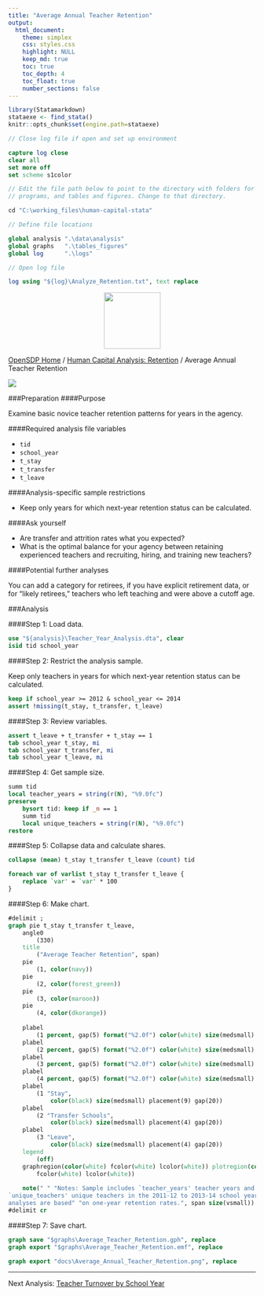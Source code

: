 ```yaml
---
title: "Average Annual Teacher Retention"
output: 
  html_document:
    theme: simplex
    css: styles.css
    highlight: NULL
    keep_md: true
    toc: true
    toc_depth: 4
    toc_float: true
    number_sections: false
---
```



```r
library(Statamarkdown)
stataexe <- find_stata()
knitr::opts_chunk$set(engine.path=stataexe)
```

```stata
// Close log file if open and set up environment

capture log close
clear all
set more off
set scheme s1color

// Edit the file path below to point to the directory with folders for data, logs,
// programs, and tables and figures. Change to that directory.

cd "C:\working_files\human-capital-stata"

// Define file locations

global analysis ".\data\analysis"
global graphs 	".\tables_figures"
global log 		".\logs"

// Open log file

log using "${log}\Analyze_Retention.txt", text replace

```

<div class="navbar navbar-default navbar-fixed-top" id="logo">
<div class="container">
<img src="OpenSDP-Banner_crimson.jpg" style="display: block; margin: 0 auto; height: 115px;">
</div>
</div>

[OpenSDP Home]() / [Human Capital Analysis: Retention](Human_Capital_Analysis_Retention.html) / Average Annual Teacher Retention

![](Average_Annual_Teacher_Retention.png)

###Preparation
####Purpose

Examine basic novice teacher retention patterns for years in the agency.

####Required analysis file variables

 - `tid`
 - `school_year`
 - `t_stay`
 - `t_transfer`
 - `t_leave`


####Analysis-specific sample restrictions

 - Keep only years for which next-year retention status can be calculated.


####Ask yourself

 - Are transfer and attrition rates what you expected?
 - What is the optimal balance for your agency between retaining experienced teachers and recruiting, hiring, and training new teachers?


####Potential further analyses

You can add a category for retirees, if you have explicit retirement data, or for "likely retirees," teachers who left teaching and were above a cutoff age.

###Analysis

####Step 1: Load data.

```stata
use "${analysis}\Teacher_Year_Analysis.dta", clear
isid tid school_year
```


####Step 2: Restrict the analysis sample.

Keep only teachers in years for which next-year retention status can be calculated.

```stata
keep if school_year >= 2012 & school_year <= 2014 
assert !missing(t_stay, t_transfer, t_leave)
```


####Step 3: Review variables.

```stata
assert t_leave + t_transfer + t_stay == 1
tab school_year t_stay, mi
tab school_year t_transfer, mi
tab school_year t_leave, mi
```


####Step 4: Get sample size.

```stata
summ tid
local teacher_years = string(r(N), "%9.0fc")
preserve
	bysort tid: keep if _n == 1
	summ tid
	local unique_teachers = string(r(N), "%9.0fc")
restore
```


####Step 5: Collapse data and calculate shares.

```stata
collapse (mean) t_stay t_transfer t_leave (count) tid

foreach var of varlist t_stay t_transfer t_leave {
	replace `var' = `var' * 100
}
```


####Step 6: Make chart.

```stata
#delimit ;
graph pie t_stay t_transfer t_leave, 
	angle0
		(330) 
	title
		("Average Teacher Retention", span) 
	pie
		(1, color(navy)) 
	pie
		(2, color(forest_green)) 
	pie
		(3, color(maroon)) 		
	pie 
		(4, color(dkorange))
	
	plabel
		(1 percent, gap(5) format("%2.0f") color(white) size(medsmall) placement(3)) 
	plabel
		(2 percent, gap(5) format("%2.0f") color(white) size(medsmall) placement(0)) 
	plabel
		(3 percent, gap(5) format("%2.0f") color(white) size(medsmall) placement(3)) 
	plabel
		(4 percent, gap(5) format("%2.0f") color(white) size(medsmall) placement(3)) 
	plabel
		(1 "Stay", 
			color(black) size(medsmall) placement(9) gap(20))  
	plabel
		(2 "Transfer Schools", 
			color(black) size(medsmall) placement(4) gap(20))  
	plabel
		(3 "Leave",
			color(black) size(medsmall) placement(4) gap(20)) 
	legend
		(off) 
	graphregion(color(white) fcolor(white) lcolor(white)) plotregion(color(white) 
		fcolor(white) lcolor(white))
		
	note(" " "Notes: Sample includes `teacher_years' teacher years and
`unique_teachers' unique teachers in the 2011-12 to 2013-14 school years. Retention
analyses are based" "on one-year retention rates.", span size(vsmall)) ; 
#delimit cr
```


####Step 7: Save chart.

```stata
graph save "$graphs\Average_Teacher_Retention.gph", replace
graph export "$graphs\Average_Teacher_Retention.emf", replace
```
```stata
graph export "docs\Average_Annual_Teacher_Retention.png", replace
```

---

Next Analysis: [Teacher Turnover by School Year](Teacher_Turnover_by_School_Year.html)
